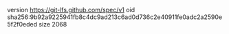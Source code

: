 version https://git-lfs.github.com/spec/v1
oid sha256:9b92a9225941fb8c4dc9ad213c6ad0d736c2e40911fe0adc2a2590e5f2f0eded
size 2068
